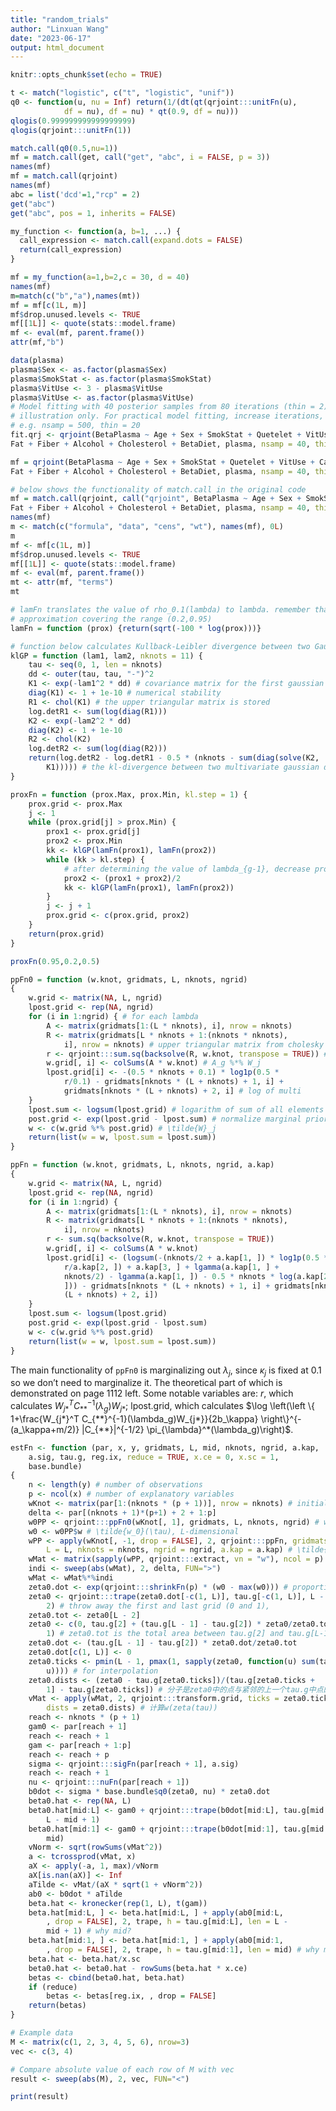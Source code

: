 ```yaml
---
title: "random_trials"
author: "Linxuan Wang"
date: "2023-06-17"
output: html_document
---
```


```r
knitr::opts_chunk$set(echo = TRUE)
```

```r
t <- match("logistic", c("t", "logistic", "unif"))
q0 <- function(u, nu = Inf) return(1/(dt(qt(qrjoint:::unitFn(u), 
            df = nu), df = nu) * qt(0.9, df = nu)))
qlogis(0.999999999999999999)
qlogis(qrjoint:::unitFn(1))
```

```r
match.call(q0(0.5,nu=1))
mf = match.call(get, call("get", "abc", i = FALSE, p = 3))
names(mf)
mf = match.call(qrjoint)
names(mf)
abc = list('dcd'=1,"rcp" = 2)
get("abc")
get("abc", pos = 1, inherits = FALSE)

my_function <- function(a, b=1, ...) {
  call_expression <- match.call(expand.dots = FALSE)
  return(call_expression)
}

mf = my_function(a=1,b=2,c = 30, d = 40)
names(mf)
m=match(c("b","a"),names(mt))
mf = mf[c(1L, m)]
mf$drop.unused.levels <- TRUE
mf[[1L]] <- quote(stats::model.frame)
mf <- eval(mf, parent.frame())
attr(mf,"b")


```
```r
data(plasma)
plasma$Sex <- as.factor(plasma$Sex)
plasma$SmokStat <- as.factor(plasma$SmokStat)
plasma$VitUse <- 3 - plasma$VitUse
plasma$VitUse <- as.factor(plasma$VitUse)
# Model fitting with 40 posterior samples from 80 iterations (thin = 2) is for
# illustration only. For practical model fitting, increase iterations,
# e.g. nsamp = 500, thin = 20
fit.qrj <- qrjoint(BetaPlasma ~ Age + Sex + SmokStat + Quetelet + VitUse + Calories +
Fat + Fiber + Alcohol + Cholesterol + BetaDiet, plasma, nsamp = 40, thin = 2)

mf = qrjoint(BetaPlasma ~ Age + Sex + SmokStat + Quetelet + VitUse + Calories +
Fat + Fiber + Alcohol + Cholesterol + BetaDiet, plasma, nsamp = 40, thin = 2)

# below shows the functionality of match.call in the original code
mf = match.call(qrjoint, call("qrjoint", BetaPlasma ~ Age + Sex + SmokStat + Quetelet + VitUse + Calories +
Fat + Fiber + Alcohol + Cholesterol + BetaDiet, plasma, nsamp = 40, thin = 2), expand.dots = F)
names(mf)
m <- match(c("formula", "data", "cens", "wt"), names(mf), 0L)
m
mf <- mf[c(1L, m)]
mf$drop.unused.levels <- TRUE
mf[[1L]] <- quote(stats::model.frame)
mf <- eval(mf, parent.frame())
mt <- attr(mf, "terms")
mt
```
```r
# lamFn translates the value of rho_0.1(lambda) to lambda. remember that we replace the prior of lambda with a dense, discrete
# approximation covering the range (0.2,0.95)
lamFn = function (prox) {return(sqrt(-100 * log(prox)))} 

# function below calculates Kullback-Leibler divergence between two Gaussian process priors
klGP = function (lam1, lam2, nknots = 11) {
    tau <- seq(0, 1, len = nknots)
    dd <- outer(tau, tau, "-")^2
    K1 <- exp(-lam1^2 * dd) # covariance matrix for the first gaussian process prior
    diag(K1) <- 1 + 1e-10 # numerical stability
    R1 <- chol(K1) # the upper triangular matrix is stored
    log.detR1 <- sum(log(diag(R1)))
    K2 <- exp(-lam2^2 * dd)
    diag(K2) <- 1 + 1e-10
    R2 <- chol(K2)
    log.detR2 <- sum(log(diag(R2)))
    return(log.detR2 - log.detR1 - 0.5 * (nknots - sum(diag(solve(K2, 
        K1))))) # the kl-divergence between two multivariate gaussian distribution
}

proxFn = function (prox.Max, prox.Min, kl.step = 1) {
    prox.grid <- prox.Max
    j <- 1
    while (prox.grid[j] > prox.Min) {
        prox1 <- prox.grid[j]
        prox2 <- prox.Min
        kk <- klGP(lamFn(prox1), lamFn(prox2))
        while (kk > kl.step) {
            # after determining the value of lambda_{g-1}, decrease prox2 until d(lambda_{g-1},lambda_g) <= 1
            prox2 <- (prox1 + prox2)/2 
            kk <- klGP(lamFn(prox1), lamFn(prox2))
        }
        j <- j + 1
        prox.grid <- c(prox.grid, prox2)
    }
    return(prox.grid)
}

proxFn(0.95,0.2,0.5)
```

```r
ppFn0 = function (w.knot, gridmats, L, nknots, ngrid) 
{
    w.grid <- matrix(NA, L, ngrid)
    lpost.grid <- rep(NA, ngrid)
    for (i in 1:ngrid) { # for each lambda
        A <- matrix(gridmats[1:(L * nknots), i], nrow = nknots)
        R <- matrix(gridmats[L * nknots + 1:(nknots * nknots), 
            i], nrow = nknots) # upper triangular matrix from cholesky decomp
        r <- qrjoint:::sum.sq(backsolve(R, w.knot, transpose = TRUE)) # backsolve: solve t(R)%*%y = w.knot for y, the original standard multivariate normal vector
        w.grid[, i] <- colSums(A * w.knot) # A_g %*% W_j
        lpost.grid[i] <- -(0.5 * nknots + 0.1) * log1p(0.5 * 
            r/0.1) - gridmats[nknots * (L + nknots) + 1, i] + 
            gridmats[nknots * (L + nknots) + 2, i] # log of multi
    }
    lpost.sum <- logsum(lpost.grid) # logarithm of sum of all elements in lpost.grid (log(sum_g p_g*\pi_g))
    post.grid <- exp(lpost.grid - lpost.sum) # normalize marginal prior density of W_j*
    w <- c(w.grid %*% post.grid) # \tilde{W}_j
    return(list(w = w, lpost.sum = lpost.sum))
}

ppFn = function (w.knot, gridmats, L, nknots, ngrid, a.kap) 
{
    w.grid <- matrix(NA, L, ngrid)
    lpost.grid <- rep(NA, ngrid)
    for (i in 1:ngrid) {
        A <- matrix(gridmats[1:(L * nknots), i], nrow = nknots)
        R <- matrix(gridmats[L * nknots + 1:(nknots * nknots), 
            i], nrow = nknots)
        r <- sum.sq(backsolve(R, w.knot, transpose = TRUE))
        w.grid[, i] <- colSums(A * w.knot)
        lpost.grid[i] <- (logsum(-(nknots/2 + a.kap[1, ]) * log1p(0.5 * 
            r/a.kap[2, ]) + a.kap[3, ] + lgamma(a.kap[1, ] + 
            nknots/2) - lgamma(a.kap[1, ]) - 0.5 * nknots * log(a.kap[2, 
            ])) - gridmats[nknots * (L + nknots) + 1, i] + gridmats[nknots * 
            (L + nknots) + 2, i])
    }
    lpost.sum <- logsum(lpost.grid)
    post.grid <- exp(lpost.grid - lpost.sum)
    w <- c(w.grid %*% post.grid)
    return(list(w = w, lpost.sum = lpost.sum))
}
```

The main functionality of `ppFn0` is marginalizing out $\lambda_j$, since $\kappa_j$ is fixed at 0.1 so we don't need to marginalize it. The theoretical part of which is demonstrated on page 1112 left. Some notable variables are: $r$, which calculates $W_{j*}^T C_{**}^{-1}(\lambda_g)W_{j*}$; lpost.grid, which calculates $\log \left(\left \{ 1+\frac{W_{j*}^T C_{**}^{-1}(\lambda_g)W_{j*}}{2b_\kappa} \right\}^{-(a_\kappa+m/2)} |C_{**}|^{-1/2} \pi_{\lambda}^*(\lambda_g)\right)$.

```r
estFn <- function (par, x, y, gridmats, L, mid, nknots, ngrid, a.kap, 
    a.sig, tau.g, reg.ix, reduce = TRUE, x.ce = 0, x.sc = 1, 
    base.bundle) 
{
    n <- length(y) # number of observations
    p <- ncol(x) # number of explanatory variables
    wKnot <- matrix(par[1:(nknots * (p + 1))], nrow = nknots) # initial value of w_j at m=6 supplementary knots.
    delta <- par[(nknots + 1)*(p+1) + 2 + 1:p]
    w0PP <- qrjoint:::ppFn0(wKnot[, 1], gridmats, L, nknots, ngrid) # wKnot[,1] is the initial value for w_0 at different knots
    w0 <- w0PP$w # \tilde{w_0}(\tau), L-dimensional
    wPP <- apply(wKnot[, -1, drop = FALSE], 2, qrjoint:::ppFn, gridmats = gridmats, 
        L = L, nknots = nknots, ngrid = ngrid, a.kap = a.kap) # \tilde{w_j}(\tau), L-dimensional
    wMat <- matrix(sapply(wPP, qrjoint:::extract, vn = "w"), ncol = p) # 121*13
    indi <- sweep(abs(wMat), 2, delta, FUN=">")
    wMat <- wMat%*%indi
    zeta0.dot <- exp(qrjoint:::shrinkFn(p) * (w0 - max(w0))) # proportional to derivative of zeta. One question: why delete max(w0)?
    zeta0 <- qrjoint:::trape(zeta0.dot[-c(1, L)], tau.g[-c(1, L)], L - 
        2) # throw away the first and last grid (0 and 1), 
    zeta0.tot <- zeta0[L - 2]
    zeta0 <- c(0, tau.g[2] + (tau.g[L - 1] - tau.g[2]) * zeta0/zeta0.tot, 
        1) # zeta0.tot is the total area between tau.g[2] and tau.g[L-1]
    zeta0.dot <- (tau.g[L - 1] - tau.g[2]) * zeta0.dot/zeta0.tot
    zeta0.dot[c(1, L)] <- 0
    zeta0.ticks <- pmin(L - 1, pmax(1, sapply(zeta0, function(u) sum(tau.g <= 
        u)))) # for interpolation
    zeta0.dists <- (zeta0 - tau.g[zeta0.ticks])/(tau.g[zeta0.ticks + 
        1] - tau.g[zeta0.ticks]) # 分子是zeta0中的点与紧邻的上一个tau.g中点的距离，分母是所在线段的长度
    vMat <- apply(wMat, 2, qrjoint:::transform.grid, ticks = zeta0.ticks, 
        dists = zeta0.dists) # 计算w(zeta(tau))
    reach <- nknots * (p + 1)
    gam0 <- par[reach + 1]
    reach <- reach + 1
    gam <- par[reach + 1:p]
    reach <- reach + p
    sigma <- qrjoint:::sigFn(par[reach + 1], a.sig)
    reach <- reach + 1
    nu <- qrjoint:::nuFn(par[reach + 1])
    b0dot <- sigma * base.bundle$q0(zeta0, nu) * zeta0.dot
    beta0.hat <- rep(NA, L)
    beta0.hat[mid:L] <- gam0 + qrjoint:::trape(b0dot[mid:L], tau.g[mid:L], 
        L - mid + 1)
    beta0.hat[mid:1] <- gam0 + qrjoint:::trape(b0dot[mid:1], tau.g[mid:1], 
        mid)
    vNorm <- sqrt(rowSums(vMat^2))
    a <- tcrossprod(vMat, x)
    aX <- apply(-a, 1, max)/vNorm
    aX[is.nan(aX)] <- Inf
    aTilde <- vMat/(aX * sqrt(1 + vNorm^2))
    ab0 <- b0dot * aTilde
    beta.hat <- kronecker(rep(1, L), t(gam))
    beta.hat[mid:L, ] <- beta.hat[mid:L, ] + apply(ab0[mid:L, 
        , drop = FALSE], 2, trape, h = tau.g[mid:L], len = L - 
        mid + 1) # why mid?
    beta.hat[mid:1, ] <- beta.hat[mid:1, ] + apply(ab0[mid:1, 
        , drop = FALSE], 2, trape, h = tau.g[mid:1], len = mid) # why mid?
    beta.hat <- beta.hat/x.sc
    beta0.hat <- beta0.hat - rowSums(beta.hat * x.ce)
    betas <- cbind(beta0.hat, beta.hat)
    if (reduce) 
        betas <- betas[reg.ix, , drop = FALSE]
    return(betas)
}
```

```r
# Example data
M <- matrix(c(1, 2, 3, 4, 5, 6), nrow=3)
vec <- c(3, 4)

# Compare absolute value of each row of M with vec
result <- sweep(abs(M), 2, vec, FUN="<")

print(result)

```

